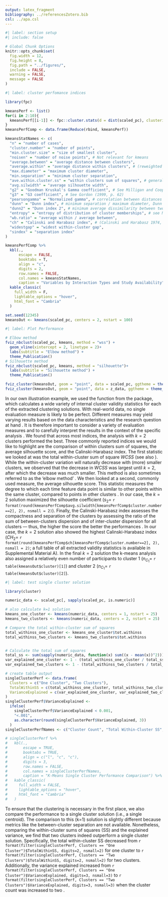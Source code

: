 ```yaml
---
output: latex_fragment
bibliography: ../referencesZotero.bib
csl: ../apa.csl
---
```


```r
#| label: section setup
#| include: false

# Global Chunk Options
knitr::opts_chunk$set(
  fig.width = 12,
  fig.height = 8,
  fig.path = "../figures/",
  include = FALSE,
  warning = FALSE,
  message = FALSE
)
```


```r
#| label: cluster perfomance indices

library(fpc)

kmeansPerf <- list()
for(i in 2:10){
  kmeansPerf[[i-1]] <- fpc::cluster.stats(d = dist(scaled_pc), clustering = kmeansRes[[i]]$cluster, G2 = TRUE, G3 = TRUE, aggregateonly = TRUE) %>% unlist
}
kmeansPerfComp <- data.frame(Reduce(rbind, kmeansPerf))

kmeansStatNames <- c(
  "n" = "number of cases", 
  "cluster.number" = "number of points", 
  "min.cluster.size" = "size of smallest cluster", 
  "noisen" = "number of noise points", # Not relevant for kmeans 
  "average.between" = "average distance between clusters", 
  "average.within" = "average distance within clusters", # (reweighted so that every observation, rather than every distance, has the same weight)
  "max.diameter" = "maximum cluster diameter",
  "min.separation" = "minimum cluster separation", 
  "ave.within.cluster.ss" = "within clusters sum of squares", # generalisation
  "avg.silwidth" = "average silhouette width", 
  "g2" = "Goodman Kruskal's Gamma coefficient", # See Milligan and Cooper (1985), Gordon (1999, p. 62). 
  "g3" = "G3 coefficient", # See Gordon (1999, p. 62)
  "pearsongamma" = "Normalized gamma", # correlation between distances and a 0-1-vector where 0 means same cluster, 1 means different clusters. see Halkidi et al. (2001)
  "dunn" = "Dunn index", # minimum separation / maximum diameter, Dunn index, see Halkidi et al. (2002).
  "dunn2" = "Dunn index 2", # minimum average dissimilarity between two cluster / maximum average within cluster dissimilarity, another version of the family of Dunn indexes
  "entropy" = "entropy of distribution of cluster memberships", # see Meila (2007)
  "wb.ratio" = "average within / average between", 
  "ch" = "Calinski and Harabasz index", # (Calinski and Harabasz 1974, optimal in Milligan and Cooper 1985; generalised for dissimilarites in Hennig and Liao 2013)
  "widestgap" = "widest within-cluster gap", 
  "sindex" = "separation index"
)

kmeansPerfComp %>%
  kbl(.,
      escape = FALSE,
      booktabs = T,
      align = "c",
      digits = 2,
      row.names = FALSE,
      col.names = kmeansStatNames,
      caption = "Variables by Interaction Types and Study Availability") %>%
  kable_classic(
    full_width = F,
    lightable_options = "hover",
    html_font = "Cambria"
  )

set.seed(12345)
kmeansOut <- kmeans(scaled_pc, centers = 2, nstart = 100)
```

```r
#| label: Plot Performance

# Elbow method
fviz_nbclust(scaled_pc, kmeans, method = "wss") +
  geom_vline(xintercept = 2, linetype = 2)+
  labs(subtitle = "Elbow method") +
  theme_Publication()
# Silhouette method
fviz_nbclust(scaled_pc, kmeans, method = "silhouette")+
  labs(subtitle = "Silhouette method") +
  theme_Publication()

fviz_cluster(kmeansOut, geom = "point", data = scaled_pc, ggtheme = theme_Publication())
fviz_cluster(kmeansOut, geom = "point", data = z_data, ggtheme = theme_Publication())
```


In our own illustration example, we used the \texttt{cluster.stats()} function from the \texttt{fpc} \textsf{R} package, which calculates a wide variety of internal cluster validity statistics for each of the extracted clustering solutions. With real-world data, no single evaluation measure is likely to be perfect. Different measures may yield varying results based on the data characteristics and the research question at hand \citep{kittler1998}. It is therefore important to consider a variety of evaluation measures and to carefully interpret the results in the context of the specific analysis \citep{vinh2009}. We found that across most indices, the analysis with $k=2$ clusters performed the best. Three commonly reported indices we would like to highlight are the comparison of within clusters sum of squares, the average silhouette score, and the Calinski-Harabasz index. The first statistic we looked at was the total within-cluster sum of square $WCSS$ (see also \equatref{eq:kWCSS}). While the within-cluster variation will naturally decrease with (more) smaller clusters, we observed that the decrease in $WCSS$ was largest until $k=2$, after which the decrease was much smaller. This method is also sometimes referred to as the 'elbow method' \citep{syakur2018}. We then looked at a second, commonly used measure, the average silhouette score. This statistic measures the degree to which each time feature data point is similar to other points within the same cluster, compared to points in other clusters \citep{rousseeuw1987}. In our case, the $k=2$ solution maximized the silhouette coefficient ($s_2=$ `r format(round(kmeansPerfComp$avg.silwidth[kmeansPerfComp$cluster.number==2], 2), nsmall = 2)`). Finally, the Calinski-Harabasz index assesses the compactness and separation of the clusters by assessing the ratio of the sum of between-clusters dispersion and of inter-cluster dispersion for all clusters --- thus, the higher the score the better the performances \citep{calinski1974}. In our case, the $k=2$ solution also showed the highest Calinski-Harabasz index ($CH_2=$ `r format(round(kmeansPerfComp$ch[kmeansPerfComp$cluster.number==2], 2), nsmall = 2)`; a full table of all extracted validity statistics is available in Supplemental Material A)\footnote{It is important to note that another commonly assessed aspect of the evaluation is determining the stability and robustness of the clusters \citep{berkhin2006}. This can be assessed by evaluating the sensitivity of the clusters to different feature sets or clustering algorithms, or by using techniques such as bootstrapping to assess the uncertainty of the clusters \citep{vinh2009}. Especially when comparing different clustering algorithms one common index is the Bayesian information criterion (BIC), where a lower BIC indicates that a model is more representative of the data \citep{vandeschoot2017}.}. In the final $k=2$ solution the k-means analysis also assigned a relatively even number of participants to cluster 1 ($n_{C_1}=$ `r table(kmeansOut$cluster)[1]`) and cluster 2 ($n_{C_1}=$ `r table(kmeansOut$cluster)[2]`).

```r
#| label: test single cluster solution

library(cluster)

numeric_data <- scaled_pc[, sapply(scaled_pc, is.numeric)]

# also calculate k=1 solution
kmeans_one_cluster <- kmeans(numeric_data, centers = 1, nstart = 25)
kmeans_two_clusters <- kmeans(numeric_data, centers = 2, nstart = 25)

# Compare the total within-cluster sum of squares
total_withinss_one_cluster <- kmeans_one_cluster$tot.withinss
total_withinss_two_clusters <- kmeans_two_clusters$tot.withinss


# Calculate the total sum of squares
total_ss <- sum(sapply(numeric_data, function(x) sum((x - mean(x))^2)))
var_explained_one_cluster <- 1 - (total_withinss_one_cluster / total_ss)
var_explained_two_clusters <- 1 - (total_withinss_two_clusters / total_ss)

# create table output
singleClusterPerf <- data.frame(
  Clusters = c("One Cluster", "Two Clusters"),
  TotalWithinSS = c(total_withinss_one_cluster, total_withinss_two_clusters),
  VarianceExplained = c(var_explained_one_cluster, var_explained_two_clusters)
)
singleClusterPerf$VarianceExplained <-
  ifelse(
    singleClusterPerf$VarianceExplained < 0.001,
    "<.001",
    as.character(round(singleClusterPerf$VarianceExplained, 3))
  )
singleClusterPerfNames <- c("Cluster Count", "Total Within-Cluster SS", "Variance Explained")

# singleClusterPerf %>%
#   kbl(.,
#       escape = TRUE,
#       booktabs = TRUE,
#       align = c("l", "c", "c"),
#       digits = 3,
#       row.names = FALSE,
#       col.names = singleClusterPerfNames,
#       caption = "K-Means Single Cluster Performance Comparison") %>%
#   kable_classic(
#     full_width = FALSE,
#     lightable_options = "hover",
#     html_font = "Cambria"
#   )
```

To ensure that the clustering is necessary in the first place, we also compare the performance to a single cluster solution (i.e., a single centroid). The comparison to this \(k=1\) solution is slightly different because metrics like the between-cluster separation are not available. Nonetheless, comparing the within-cluster sums of squares (SS) and the explained variance, we find that two clusters indeed outperform a single cluster solution. Specifically, the total within-cluster SS decreased from `r format(filter(singleClusterPerf, Clusters == "One Cluster")$TotalWithinSS, digits=2, nsmall=2)` for one cluster to `r format(filter(singleClusterPerf, Clusters == "Two Clusters")$TotalWithinSS, digits=2, nsmall=2)` for two clusters. Additionally, the variance explained increased from `r format(filter(singleClusterPerf, Clusters == "One Cluster")$VarianceExplained, digits=3, nsmall=3)` to `r format(filter(singleClusterPerf, Clusters == "Two Clusters")$VarianceExplained, digits=3, nsmall=3)` when the cluster count was increased to two \citep[e.g., ][; also see \situtorial\ for full results]{beijers2022}.
